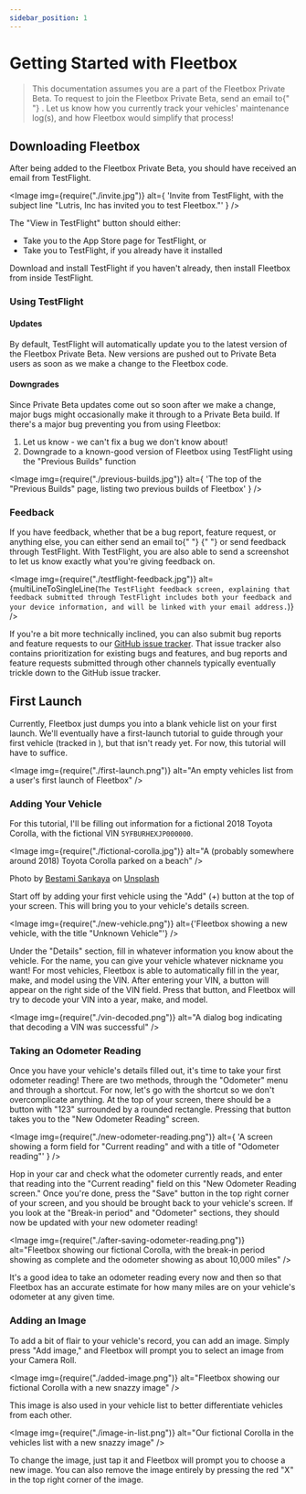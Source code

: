 ```yaml
---
sidebar_position: 1
---
```



# Getting Started with Fleetbox

<blockquote>
  This documentation assumes you are a part of the Fleetbox Private Beta. To
  request to join the Fleetbox Private Beta, send an email to{" "}
  <MailtoLink
    address="beta@fleetbox.io"
    properties={{
      subject: "Request to join",
      body: multiLineToSingleLine(`
        Hi there, Fleetbox team! I'd like to join the Fleetbox Private Beta. I
        currently use (a spreadsheet/CarFax Car Care/something else) to keep
        track of my vehicles, but using Fleetbox would help me (keep track of
        modifications/track my mileage/something else) better than my previous
        solution can.
      `),
    }}
  />
  . Let us know how you currently track your vehicles' maintenance log(s), and how
  Fleetbox would simplify that process!
</blockquote>

## Downloading Fleetbox

After being added to the Fleetbox Private Beta, you should have received an
email from TestFlight.

<Image
  img={require("./invite.jpg")}
  alt={
    'Invite from TestFlight, with the subject line "Lutris, Inc has invited you to test Fleetbox."'
  }
/>

The "View in TestFlight" button should either:

- Take you to the App Store page for TestFlight, or
- Take you to TestFlight, if you already have it installed

Download and install TestFlight if you haven't already, then install Fleetbox
from inside TestFlight.

### Using TestFlight

#### Updates

By default, TestFlight will automatically update you to the latest version of
the Fleetbox Private Beta. New versions are pushed out to Private Beta users as
soon as we make a change to the Fleetbox code.

#### Downgrades

Since Private Beta updates come out so soon after we make a change, major bugs
might occasionally make it through to a Private Beta build. If there's a major
bug preventing you from using Fleetbox:

1. Let us know - we can't fix a bug we don't know about!
2. Downgrade to a known-good version of Fleetbox using TestFlight using the
   "Previous Builds" function

<Image
  img={require("./previous-builds.jpg")}
  alt={
    'The top of the "Previous Builds" page, listing two previous builds of Fleetbox'
  }
/>

### Feedback

<p>
  If you have feedback, whether that be a bug report, feature request, or
  anything else, you can either send an email to{" "}
  <MailtoLink
    address="beta@fleetbox.io"
    properties={{
      subject: "Feedback",
      body: multiLineToSingleLine(`
        Hi there, Fleetbox team! I have some feedback about Fleetbox. (XYZ is
        broken/It would be cool if XYZ existed/Competitor A does XYZ, but I
        can't figure out how to do that in Fleetbox/etc)
      `),
    }}
  />{" "}
  or send feedback through TestFlight. With TestFlight, you are also able to
  send a screenshot to let us know exactly what you're giving feedback on.
</p>

<Image
  img={require("./testflight-feedback.jpg")}
  alt={multiLineToSingleLine(`
    The TestFlight feedback screen, explaining that feedback submitted through
    TestFlight includes both your feedback and your device information, and will
    be linked with your email address.
  `)}
/>

If you're a bit more technically inclined, you can also submit bug reports and
feature requests to our
[GitHub issue tracker](https://github.com/LutrisEng/fleetbox/issues). That issue
tracker also contains prioritization for existing bugs and features, and bug
reports and feature requests submitted through other channels typically
eventually trickle down to the GitHub issue tracker.

## First Launch

<p>
  Currently, Fleetbox just dumps you into a blank vehicle list on your first
  launch. We'll eventually have a first-launch tutorial to guide through your
  first vehicle (tracked in <GitHubIssue issue={20} />
  ), but that isn't ready yet. For now, this tutorial will have to suffice.
</p>

<Image
  img={require("./first-launch.png")}
  alt="An empty vehicles list from a user's first launch of Fleetbox"
/>

### Adding Your Vehicle

For this tutorial, I'll be filling out information for a fictional 2018 Toyota
Corolla, with the fictional VIN `5YFBURHEXJP000000`.

<Image
  img={require("./fictional-corolla.jpg")}
  alt="A (probably somewhere around 2018) Toyota Corolla parked on a beach"
/>

Photo by
[Bestami Sarıkaya](https://unsplash.com/@bbestamis?utm_source=unsplash&utm_medium=referral&utm_content=creditCopyText)
on
[Unsplash](https://unsplash.com/s/photos/toyota-corolla?utm_source=unsplash&utm_medium=referral&utm_content=creditCopyText)

Start off by adding your first vehicle using the "Add" (+) button at the top of
your screen. This will bring you to your vehicle's details screen.

<Image
  img={require("./new-vehicle.png")}
  alt={'Fleetbox showing a new vehicle, with the title "Unknown Vehicle"'}
/>

Under the "Details" section, fill in whatever information you know about the
vehicle. For the name, you can give your vehicle whatever nickname you want! For
most vehicles, Fleetbox is able to automatically fill in the year, make, and
model using the VIN. After entering your VIN, a button will appear on the right
side of the VIN field. Press that button, and Fleetbox will try to decode your
VIN into a year, make, and model.

<Image
  img={require("./vin-decoded.png")}
  alt="A dialog bog indicating that decoding a VIN was successful"
/>

### Taking an Odometer Reading

Once you have your vehicle's details filled out, it's time to take your first
odometer reading! There are two methods, through the "Odometer" menu and through
a shortcut. For now, let's go with the shortcut so we don't overcomplicate
anything. At the top of your screen, there should be a button with "123"
surrounded by a rounded rectangle. Pressing that button takes you to the "New
Odometer Reading" screen.

<Image
  img={require("./new-odometer-reading.png")}
  alt={
    'A screen showing a form field for "Current reading" and with a title of "Odometer reading"'
  }
/>

Hop in your car and check what the odometer currently reads, and enter that
reading into the "Current reading" field on this "New Odometer Reading screen."
Once you're done, press the "Save" button in the top right corner of your
screen, and you should be brought back to your vehicle's screen. If you look at
the "Break-in period" and "Odometer" sections, they should now be updated with
your new odometer reading!

<Image
  img={require("./after-saving-odometer-reading.png")}
  alt="Fleetbox showing our fictional Corolla, with the break-in period showing as complete and the odometer showing as about 10,000 miles"
/>

It's a good idea to take an odometer reading every now and then so that Fleetbox
has an accurate estimate for how many miles are on your vehicle's odometer at
any given time.

### Adding an Image

To add a bit of flair to your vehicle's record, you can add an image. Simply
press "Add image," and Fleetbox will prompt you to select an image from your
Camera Roll.

<Image
  img={require("./added-image.png")}
  alt="Fleetbox showing our fictional Corolla with a new snazzy image"
/>

This image is also used in your vehicle list to better differentiate vehicles
from each other.

<Image
  img={require("./image-in-list.png")}
  alt="Our fictional Corolla in the vehicles list with a new snazzy image"
/>

To change the image, just tap it and Fleetbox will prompt you to choose a new
image. You can also remove the image entirely by pressing the red "X" in the top
right corner of the image.
